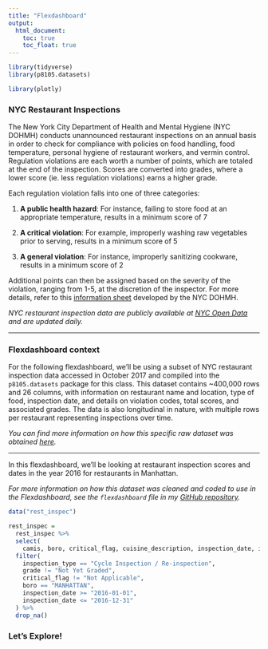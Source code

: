 ```yaml
---
title: "Flexdashboard"
output: 
  html_document:
    toc: true
    toc_float: true
---
```


```r
library(tidyverse)
library(p8105.datasets)

library(plotly)
```

### NYC Restaurant Inspections

The New York City Department of Health and Mental Hygiene (NYC DOHMH) conducts unannounced restaurant inspections on an annual basis in order to check for compliance with policies on food handling, food temperature, personal hygiene of restaurant workers, and vermin control. Regulation violations are each worth a number of points, which are totaled at the end of the inspection. Scores are converted into grades, where a lower score (ie. less regulation violations) earns a higher grade.

Each regulation violation falls into one of three categories:

1. **A public health hazard**: For instance, failing to store food at an appropriate temperature, results in a minimum score of 7

2. **A critical violation**: For example, improperly washing raw vegetables prior to serving, results in a minimum score of 5

3. **A general violation**: For instance, improperly sanitizing cookware, results in a minimum score of 2

Additional points can then be assigned based on the severity of the violation, ranging from 1-5, at the discretion of the inspector. For more details, refer to this [information sheet](https://www1.nyc.gov/assets/doh/downloads/pdf/rii/how-we-score-grade.pdf) developed by the NYC DOHMH.

*NYC restaurant inspection data are publicly available at [NYC Open Data](https://data.cityofnewyork.us/Health/DOHMH-New-York-City-Restaurant-Inspection-Results/43nn-pn8j) and are updated daily.*

___

### Flexdashboard context

For the following flexdashboard, we'll be using a subset of NYC restaurant inspection data accessed in October 2017 and compiled into the `p8105.datasets` package for this class. This dataset contains ~400,000 rows and 26 columns, with information on restaurant name and location, type of food, inspection date, and details on violation codes, total scores, and associated grades. The data is also longitudinal in nature, with multiple rows per restaurant representing inspections over time. 

*You can find more information on how this specific raw dataset was obtained [here](https://p8105.com/dataset_restaurant_inspections.html).*

___

In this flexdashboard, we'll be looking at restaurant inspection scores and dates in the year 2016 for restaurants in Manhattan.

*For more information on how this dataset was cleaned and coded to use in the Flexdashboard, see the `flexdashboard` file in my [GitHub repository](https://github.com/sophyee/sophyee.github.io.git).*

```r
data("rest_inspec")

rest_inspec =
  rest_inspec %>%
  select(
    camis, boro, critical_flag, cuisine_description, inspection_date, inspection_type, score, violation_code, grade) %>%
  filter(
    inspection_type == "Cycle Inspection / Re-inspection",
    grade != "Not Yet Graded",
    critical_flag != "Not Applicable",
    boro == "MANHATTAN",
    inspection_date >= "2016-01-01",
    inspection_date <= "2016-12-31"
  ) %>%
  drop_na()
```

### Let's Explore!

```r

```





